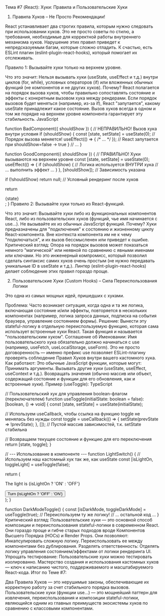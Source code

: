 Тема #7 (React): Хуки: Правила и Пользовательские Хуки

1. Правила Хуков – Не Просто Рекомендации!

React устанавливает два строгих правила, которым нужно следовать при использовании хуков. Это не просто советы по стилю, а требования, необходимые для корректной работы внутреннего механизма хуков. Нарушение этих правил приведет к непредсказуемым багам, которые сложно отладить. К счастью, есть ESLint плагин (eslint-plugin-react-hooks), который помогает их отслеживать.

Правило 1: Вызывайте хуки только на верхнем уровне.

Что это значит: Нельзя вызывать хуки (useState, useEffect и т.д.) внутри циклов (for, while), условных операторов (if) или вложенных обычных функций (не компонентов и не других хуков).
Почему? React полагается на порядок вызова хуков, чтобы правильно сопоставлять состояние и эффекты с конкретным вызовом хука между рендерами. Если порядок вызовов будет меняться (например, из-за if), React "запутается", какому useState принадлежит какое состояние. Вызов хуков всегда в одном и том же порядке на верхнем уровне компонента гарантирует эту стабильность.
JavaScript

function BadComponent({ shouldShow }) {
  // НЕПРАВИЛЬНО! Вызов хука внутри условия
  if (shouldShow) {
    const [state, setState] = useState(0); // Порядок вызова меняется!
    useEffect(() => { /* ... */ });      // React запутается при shouldShow=false -> true
  }
  // ...
}

function GoodComponent({ shouldShow }) {
  // ПРАВИЛЬНО! Хуки вызываются на верхнем уровне
  const [state, setState] = useState(0);
  useEffect(() => {
    if (shouldShow) { // Логика используется ВНУТРИ хука
      // ... выполнить эффект ...
    }
  }, [shouldShow]); // Зависимость указана

  if (!shouldShow) return null; // Условный рендеринг после хуков

  return <div>{state}</div>;
}
Правило 2: Вызывайте хуки только из React-функций.

Что это значит: Вызывайте хуки либо из функциональных компонентов React, либо из пользовательских хуков (функций, чье имя начинается с use...). Не вызывайте их из обычных JavaScript функций.
Почему? Хуки предназначены для "подключения" к состоянию и жизненному циклу React-компонента. Вне контекста компонента им не к чему "подключаться", и их вызов бессмысленен или приведет к ошибке.
Критический взгляд: Опора на порядок вызовов может показаться немного "магической" или неявной по сравнению с явными именами или ключами. Но это инженерный компромисс, который позволил сделать синтаксис самих хуков очень простым (не нужно передавать уникальные ID в useState и т.д.). Линтер (eslint-plugin-react-hooks) делает соблюдение этих правил гораздо проще.

2. Пользовательские Хуки (Custom Hooks) – Сила Переиспользования Логики

Это одна из самых мощных идей, пришедших с хуками.

Проблема: Часто возникает ситуация, когда одна и та же логика, включающая состояние и/или эффекты, повторяется в нескольких компонентах (например, логика запроса данных, подписка на события браузера, управление состоянием формы).
Решение: Вынести эту stateful-логику в отдельную переиспользуемую функцию, которая сама использует встроенные хуки React. Такая функция и называется "пользовательским хуком".
Соглашение об Именовании: Имя пользовательского хука обязательно должно начинаться с use (например, useFetch, useLocalStorage, useForm). Это не просто договоренность — именно префикс use позволяет ESLint-плагину проверять соблюдение Правил Хуков внутри вашего кастомного хука.
Как работают: Это обычные JavaScript функции, которые могут:
Принимать аргументы.
Вызывать другие хуки (useState, useEffect, useContext и т.д.).
Возвращать значения (обычно массив или объект, содержащий состояние и функции для его обновления, как и встроенные хуки).
Пример (useToggle):
TypeScript


// Пользовательский хук для управления boolean-флагом (переключателем)
function useToggle(initialState: boolean = false): [boolean, () => void] {
  const [state, setState] = useState<boolean>(initialState);

  // Используем useCallback, чтобы ссылка на функцию toggle не менялась без нужды
  const toggle = useCallback(() => {
    setState(prevState => !prevState);
  }, []); // Пустой массив зависимостей, т.к. setState стабильна

  // Возвращаем текущее состояние и функцию для его переключения
  return [state, toggle];
}

// --- Использование в компоненте ---
function LightSwitch() {
  // Используем наш кастомный хук так же, как useState
  const [isLightOn, toggleLight] = useToggle(false);

  return (
    <div>
      <p>The light is {isLightOn ? 'ON' : 'OFF'}</p>
      <button onClick={toggleLight}>
        Turn {isLightOn ? 'OFF' : 'ON'}
      </button>
    </div>
  );
}

function DarkModeToggle() {
  const [isDarkMode, toggleDarkMode] = useToggle(true); // Переиспользуем ту же логику!
  // ... остальной код ...
}
Критический взгляд: Пользовательские хуки — это основной способ композиции и переиспользования stateful-логики в современном React. Они гораздо проще и гибче старых подходов вроде Компонентов Высшего Порядка (HOCs) и Render Props. Они позволяют:
Инкапсулировать сложную логику.
Переиспользовать ее между компонентами без дублирования.
Разделять ответственность: Отделять логику управления состоянием/эффектами от логики рендеринга UI.
Упрощать тестирование: Пользовательские хуки можно тестировать изолированно. Мастерство создания и использования кастомных хуков — ключ к написанию чистого, поддерживаемого и масштабируемого React-кода.
Итог по Теме #7:

Два Правила Хуков — это нерушимые законы, обеспечивающие их корректную работу за счет стабильного порядка вызовов. Пользовательские хуки (функции use...) — это мощнейший паттерн для извлечения, переиспользования и композиции stateful-логики, являющийся одним из главных преимуществ экосистемы хуков по сравнению с классовыми компонентами.

